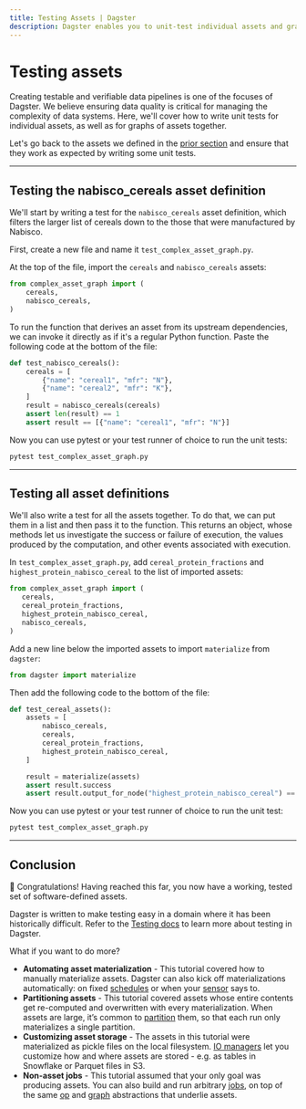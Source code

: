```yaml
---
title: Testing Assets | Dagster
description: Dagster enables you to unit-test individual assets and graphs of assets
---
```


# Testing assets

Creating testable and verifiable data pipelines is one of the focuses of Dagster. We believe ensuring data quality is critical for managing the complexity of data systems. Here, we'll cover how to write unit tests for individual assets, as well as for graphs of assets together.

Let's go back to the assets we defined in the [prior section](/tutorial/assets/asset-graph#a-more-complex-asset-graph) and ensure that they work as expected by writing some unit tests.

---

## Testing the nabisco_cereals asset definition

We'll start by writing a test for the `nabisco_cereals` asset definition, which filters the larger list of cereals down to the those that were manufactured by Nabisco.

First, create a new file and name it `test_complex_asset_graph.py`.

At the top of the file, import the `cereals` and `nabisco_cereals` assets:

```python
from complex_asset_graph import (
    cereals,
    nabisco_cereals,
)
```

To run the function that derives an asset from its upstream dependencies, we can invoke it directly as if it's a regular Python function. Paste the following code at the bottom of the file:

```python file=/guides/dagster/asset_tutorial/complex_asset_graph_tests.py startafter=start_asset_test endbefore=end_asset_test
def test_nabisco_cereals():
    cereals = [
        {"name": "cereal1", "mfr": "N"},
        {"name": "cereal2", "mfr": "K"},
    ]
    result = nabisco_cereals(cereals)
    assert len(result) == 1
    assert result == [{"name": "cereal1", "mfr": "N"}]
```

Now you can use pytest or your test runner of choice to run the unit tests:

```bash
pytest test_complex_asset_graph.py
```

---

## Testing all asset definitions

We'll also write a test for all the assets together. To do that, we can put them in a list and then pass it to the <PyObject object="materialize" /> function. This returns an <PyObject object="ExecuteInProcessResult" /> object, whose methods let us investigate the success or failure of execution, the values produced by the computation, and other events associated with execution.

In `test_complex_asset_graph.py`, add `cereal_protein_fractions` and `highest_protein_nabisco_cereal` to the list of imported assets:

```python
from complex_asset_graph import (
   cereals,
   cereal_protein_fractions,
   highest_protein_nabisco_cereal,
   nabisco_cereals,
)
```

Add a new line below the imported assets to import `materialize` from `dagster`:

```python
from dagster import materialize
```

Then add the following code to the bottom of the file:

```python file=/guides/dagster/asset_tutorial/complex_asset_graph_tests.py startafter=start_all_assets_test endbefore=end_all_assets_test
def test_cereal_assets():
    assets = [
        nabisco_cereals,
        cereals,
        cereal_protein_fractions,
        highest_protein_nabisco_cereal,
    ]

    result = materialize(assets)
    assert result.success
    assert result.output_for_node("highest_protein_nabisco_cereal") == "100% Bran"
```

Now you can use pytest or your test runner of choice to run the unit test:

```bash
pytest test_complex_asset_graph.py
```

---

## Conclusion

🎉 Congratulations! Having reached this far, you now have a working, tested set of software-defined assets.

Dagster is written to make testing easy in a domain where it has been historically difficult. Refer to the [Testing docs](/concepts/testing) to learn more about testing in Dagster.

What if you want to do more?

- **Automating asset materialization** - This tutorial covered how to manually materialize assets. Dagster can also kick off materializations automatically: on fixed [schedules](/concepts/partitions-schedules-sensors/schedules) or when your [sensor](/concepts/partitions-schedules-sensors/sensors) says to.
- **Partitioning assets** - This tutorial covered assets whose entire contents get re-computed and overwritten with every materialization. When assets are large, it’s common to [partition](/concepts/partitions-schedules-sensors/partitions) them, so that each run only materializes a single partition.
- **Customizing asset storage** - The assets in this tutorial were materialized as pickle files on the local filesystem. [IO managers](/concepts/io-management/io-managers) let you customize how and where assets are stored - e.g. as tables in Snowflake or Parquet files in S3.
- **Non-asset jobs** - This tutorial assumed that your only goal was producing assets. You can also build and run arbitrary [jobs](/concepts/ops-jobs-graphs/jobs#directly-from-ops), on top of the same [op](/concepts/ops-jobs-graphs/ops) and [graph](/concepts/ops-jobs-graphs/graphs) abstractions that underlie assets.
